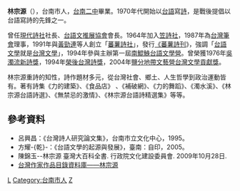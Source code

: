 {{advert|time=2019-03-08T12:39:10+00:00}}
'''林宗源'''（{{bd|1935年|||}}），台南市人，[[台南二中|台南二中]]畢業。1970年代開始以[[台語|台語]]寫[[詩|詩]]，是戰後提倡以台語寫詩的先鋒之一。

曾任[[現代詩社|現代詩社]]社長、[[台語文推展協會|台語文推展協會]]會長。1964年加入[[笠詩社|笠詩社]]，1987年為[[台灣筆會|台灣筆會]]理事，1991年與[[黃勁連|黃勁連]]等人創立「[[蕃薯詩社|蕃薯詩社]]」，發行[[《蕃薯詩刊|《蕃薯詩刊]]》，強調「[[台語文學|台語文學]]就是[[台灣文學|台灣文學]]」，1994年參與主辦第一屆[[南鯤鯓台語文學營|南鯤鯓台語文學營]]。曾榮獲1976年[[吳濁流新詩獎|吳濁流新詩獎]]，1994年[[榮後台灣詩獎|榮後台灣詩獎]]，2004年[[鹽分地帶文藝營台灣文學貢獻獎|鹽分地帶文藝營台灣文學貢獻獎]]。
    
林宗源重詩的知性，詩作題材多元，從台灣社會、鄉土、人生哲學到政治運動皆有。著有詩集《力的建築》、《食品店》
、《補破網》、《力的舞蹈》、《濁水溪》、《林宗源台語詩選》、《無禁忌的激情》、《林宗源台語詩精選集》等等。

==參考資料==
*呂興昌：《台灣詩人研究論文集》，台南市立文化中心，1995。
*方耀-{乾}-：《台語文學的起源與發展》，臺南：自印，2005。
*陳錦玉--林宗源 臺灣大百科全書. 行政院文化建設委員會. 2009年10月28日.                            
* [https://db.nmtl.gov.tw/Site4/s6/writerinfo?id=772 台灣作家作品目錄資料庫——林宗源]

{{Normdaten}}
[[Category:台灣詩人|L]]
[[Category:台南市人|Category:台南市人]]
[[Category:林姓|Z]]